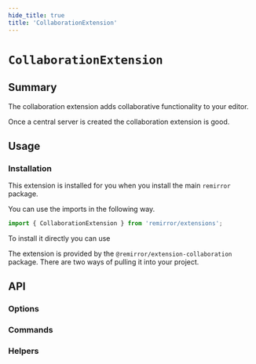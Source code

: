 ```yaml
---
hide_title: true
title: 'CollaborationExtension'
---
```


# `CollaborationExtension`

## Summary

The collaboration extension adds collaborative functionality to your editor.

Once a central server is created the collaboration extension is good.

## Usage

### Installation

This extension is installed for you when you install the main `remirror` package.

You can use the imports in the following way.

```ts
import { CollaborationExtension } from 'remirror/extensions';
```

To install it directly you can use

The extension is provided by the `@remirror/extension-collaboration` package. There are two ways of pulling it into your project.

## API

### Options

### Commands

### Helpers
